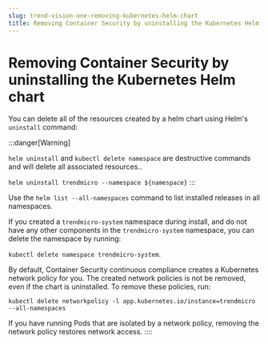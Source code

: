 ```yaml
---
slug: trend-vision-one-removing-kubernetes-helm-chart
title: Removing Container Security by uninstalling the Kubernetes Helm chart
---
```

# Removing Container Security by uninstalling the Kubernetes Helm chart

You can delete all of the resources created by a helm chart using Helm's `uninstall` command:

:::danger[Warning]

`helm uninstall` and `kubectl delete namespace` are destructive commands and will delete all associated resources..

`helm uninstall trendmicro --namespace ${namespace}`
:::

Use the `helm list --all-namespaces` command to list installed releases in all namespaces.

If you created a `trendmicro-system` namespace during install, and do not have any other components in the `trendmicro-system` namespace, you can delete the namespace by running:

`kubectl delete namespace trendmicro-system`.

By default, Container Security continuous compliance creates a Kubernetes network policy for you. The created network policies is not be removed, even if the chart is uninstalled. To remove these policies, run:

`kubectl delete networkpolicy -l app.kubernetes.io/instance=trendmicro --all-namespaces`

If you have running Pods that are isolated by a network policy, removing the network policy restores network access.
::::
